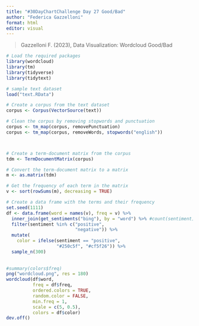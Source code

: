 ```yaml
---
title: "#30DayChartChallenge Day 27 Good/Bad"
author: "Federica Gazzelloni"
format: html
editor: visual
---
```


> Gazzelloni F. (2023), Data Visualization: Wordcloud Good/Bad

```r
# Load the required packages
library(wordcloud)
library(tm)
library(tidyverse)
library(tidytext)

# sample text dataset
load("text.RData")

# Create a corpus from the text dataset
corpus <- Corpus(VectorSource(text))

# Clean the corpus by removing stopwords and punctuation
corpus <- tm_map(corpus, removePunctuation)
corpus <- tm_map(corpus, removeWords, stopwords("english"))



# Create a term-document matrix from the corpus
tdm <- TermDocumentMatrix(corpus)

# Convert the term-document matrix to a matrix
m <- as.matrix(tdm)

# Get the frequency of each term in the matrix
v <- sort(rowSums(m), decreasing = TRUE)

# Create a data frame with the terms and their frequency
set.seed(1111)
df <- data.frame(word = names(v), freq = v) %>%
  inner_join(get_sentiments("bing"), by = "word") %>% #count(sentiment)
  filter(sentiment %in% c("positive",
                          "negative")) %>%
  mutate(
    color = ifelse(sentiment == "positive",
                   "#250c5f", "#cf5f26")) %>%
  sample_n(300)
  
                 
#summary(colors$freq)
png("wordcloud.png", res = 180)
wordcloud(df$word, 
          freq = df$freq, 
          ordered.colors = TRUE,
          random.color = FALSE,
          min.freq = 1,
          scale = c(5, 0.5), 
          colors = df$color)
dev.off()
```
